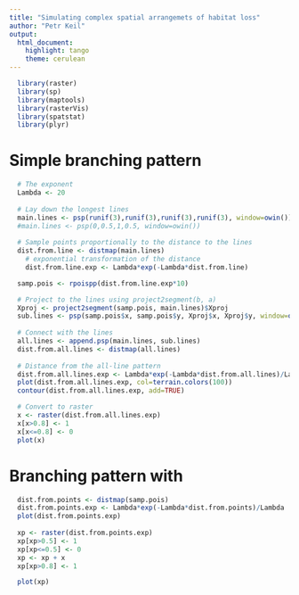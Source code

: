 ```yaml
---
title: "Simulating complex spatial arrangemets of habitat loss"
author: "Petr Keil"
output: 
  html_document: 
    highlight: tango
    theme: cerulean
---
```


```r
  library(raster)
  library(sp)
  library(maptools)
  library(rasterVis)
  library(spatstat)
  library(plyr)
```

# Simple branching pattern

```r
  # The exponent
  Lambda <- 20
  
  # Lay down the longest lines
  main.lines <- psp(runif(3),runif(3),runif(3),runif(3), window=owin())
  #main.lines <- psp(0,0.5,1,0.5, window=owin())
  
  # Sample points proportionally to the distance to the lines
  dist.from.line <- distmap(main.lines)
    # exponential transformation of the distance
    dist.from.line.exp <- Lambda*exp(-Lambda*dist.from.line)

  samp.pois <- rpoispp(dist.from.line.exp*10)

  # Project to the lines using project2segment(b, a)
  Xproj <- project2segment(samp.pois, main.lines)$Xproj
  sub.lines <- psp(samp.pois$x, samp.pois$y, Xproj$x, Xproj$y, window=owin())
  
  # Connect with the lines
  all.lines <- append.psp(main.lines, sub.lines)
  dist.from.all.lines <- distmap(all.lines)
  
  # Distance from the all-line pattern
  dist.from.all.lines.exp <- Lambda*exp(-Lambda*dist.from.all.lines)/Lambda
  plot(dist.from.all.lines.exp, col=terrain.colors(100))
  contour(dist.from.all.lines.exp, add=TRUE)

  # Convert to raster
  x <- raster(dist.from.all.lines.exp)
  x[x>0.8] <- 1 
  x[x<=0.8] <- 0
  plot(x)
```

# Branching pattern with 

```r
  dist.from.points <- distmap(samp.pois)
  dist.from.points.exp <- Lambda*exp(-Lambda*dist.from.points)/Lambda
  plot(dist.from.points.exp)
  
  xp <- raster(dist.from.points.exp)
  xp[xp>0.5] <- 1 
  xp[xp<=0.5] <- 0
  xp <- xp + x
  xp[xp>0.8] <- 1

  plot(xp)
```



